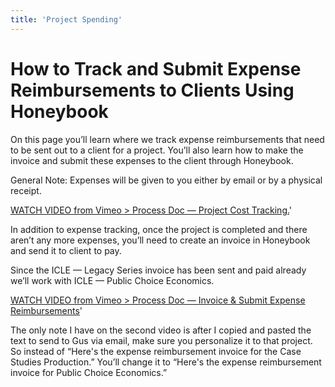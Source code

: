 ```yaml
---
title: 'Project Spending'
---
```


# How to Track and Submit Expense Reimbursements to Clients Using Honeybook

On this page you’ll learn where we track expense reimbursements that need to be sent out to a client for a project. You’ll also learn how to make the invoice and submit these expenses to the client through Honeybook.

General Note: Expenses will be given to you either by email or by a physical receipt.

[WATCH VIDEO from Vimeo > Process Doc — Project Cost Tracking.](https://vimeo.com/751824676/7c9d915a40?share=copy)'

In addition to expense tracking, once the project is completed and there aren’t any more expenses, you’ll need to create an invoice in Honeybook and send it to client to pay. 

Since the ICLE — Legacy Series invoice has been sent and paid already we’ll work with ICLE — Public Choice Economics.

[WATCH VIDEO from Vimeo > Process Doc — Invoice & Submit Expense Reimbursements](https://vimeo.com/795008216/7af6034dee?share=copy)'

The only note I have on the second video is after I copied and pasted the text to send to Gus via email, make sure you personalize it to that project. So instead of “Here's the expense reimbursement invoice for the Case Studies Production.” You’ll change it to “Here's the expense reimbursement invoice for Public Choice Economics.”